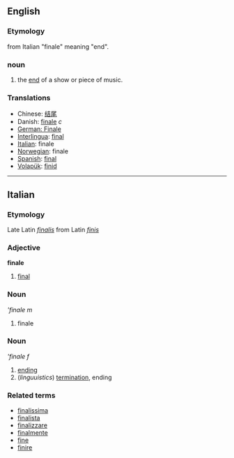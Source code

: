 ==English==
=== Etymology ===
from Italian "finale" meaning "end".

=== noun ===
#the [[end]] of a show or piece of music.

=== Translations ===
*Chinese: [[结尾]]
*Danish: [[finale]] ''c''
*[[German: Finale]]
*[[Interlingua]]: [[final]]
*[[Italian]]: finale
*[[Norwegian]]: finale
*[[Spanish]]: [[final]]
*[[Volapük]]: [[finid]]
----

==Italian==
===Etymology===
Late Latin ''[[finalis]]'' from Latin ''[[finis]]''
===Adjective===
'''finale'''

# [[final]]

===Noun===
'''finale'' ''m''

# finale

===Noun===
'''finale'' ''f''

# [[ending]]
# (''linguuistics'') [[termination]], ending

===Related terms===
*[[finalissima]]
*[[finalista]]
*[[finalizzare]]
*[[finalmente]]
*[[fine]]
*[[finire]]